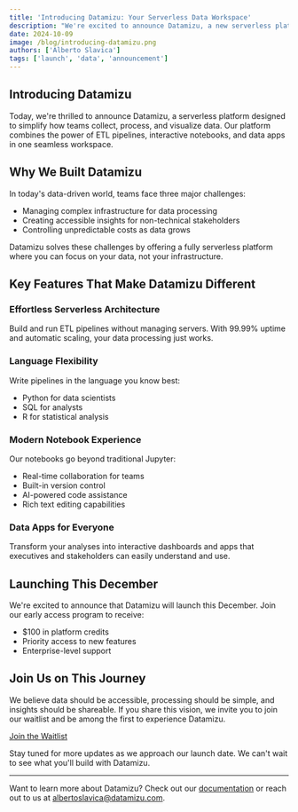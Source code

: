 ```yaml
---
title: 'Introducing Datamizu: Your Serverless Data Workspace'
description: "We're excited to announce Datamizu, a new serverless platform that transforms how teams work with data."
date: 2024-10-09
image: /blog/introducing-datamizu.png
authors: ['Alberto Slavica']
tags: ['launch', 'data', 'announcement']
---
```


## Introducing Datamizu

Today, we're thrilled to announce Datamizu, a serverless platform designed to simplify how teams collect, process, and visualize data. Our platform combines the power of ETL pipelines, interactive notebooks, and data apps in one seamless workspace.

## Why We Built Datamizu

In today's data-driven world, teams face three major challenges:
- Managing complex infrastructure for data processing
- Creating accessible insights for non-technical stakeholders
- Controlling unpredictable costs as data grows

Datamizu solves these challenges by offering a fully serverless platform where you can focus on your data, not your infrastructure.

## Key Features That Make Datamizu Different

### Effortless Serverless Architecture
Build and run ETL pipelines without managing servers. With 99.99% uptime and automatic scaling, your data processing just works.

### Language Flexibility
Write pipelines in the language you know best:
- Python for data scientists
- SQL for analysts
- R for statistical analysis

### Modern Notebook Experience
Our notebooks go beyond traditional Jupyter:
- Real-time collaboration for teams
- Built-in version control
- AI-powered code assistance
- Rich text editing capabilities

### Data Apps for Everyone
Transform your analyses into interactive dashboards and apps that executives and stakeholders can easily understand and use.

## Launching This December

We're excited to announce that Datamizu will launch this December. Join our early access program to receive:
- $100 in platform credits
- Priority access to new features
- Enterprise-level support

## Join Us on This Journey

We believe data should be accessible, processing should be simple, and insights should be shareable. If you share this vision, we invite you to join our waitlist and be among the first to experience Datamizu.

[Join the Waitlist](/)

Stay tuned for more updates as we approach our launch date. We can't wait to see what you'll build with Datamizu.

---

Want to learn more about Datamizu? Check out our [documentation](https://docs.datamizu.com) or reach out to us at [albertoslavica@datamizu.com](mailto:albertoslavica@datamizu.com).